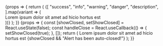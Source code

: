 

<Meta title="Molecules/Alert" component={Alert} />

<Canvas>
    <Story name="Variants">
        {props => {
            return (
                <Card>
                    <CardBody>
                        {[
                            "success",
                            "info",
                            "warning",
                            "danger",
                            "description",
                        ].map(variant => (
                            <div key={variant}>
                                <Alert variant={variant} mb={4} dismissable>
                                    Lorem ipsum dolor sit amet ad hicio hortus
                                    est
                                </Alert>
                            </div>
                        ))}
                    </CardBody>
                </Card>
            );
        }}
    </Story>
    <Story name="Duration">
        {props => {
            const [showClosed, setShowClosed] = React.useState(false);
            const handleClose = React.useCallback(() => {
                setShowClosed(true);
            }, []);
            return (
                <Card>
                    <CardBody>
                        <Alert
                            variant="success"
                            autoclose
                            autocloseDuration={2000}
                            onClose={handleClose}>
                            Lorem ipsum dolor sit amet ad hicio hortus est
                        </Alert>
                        {showClosed && "Alert has been auto-closed!"}
                    </CardBody>
                </Card>
            );
        }}
    </Story>
</Canvas>

<ArgsTable of={Alert} />
